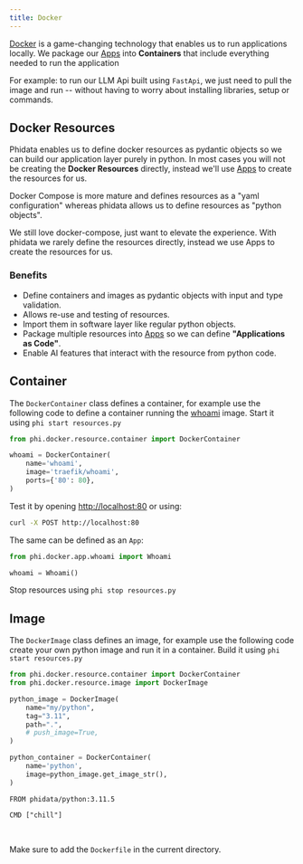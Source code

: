 ```yaml
---
title: Docker
---
```


[Docker](https://docs.docker.com/get-started/overview/) is a game-changing technology that enables us to run applications locally. We package our [Apps](/blocks/app) into **Containers** that include everything needed to run the application

For example: to run our LLM Api built using `FastApi`, we just need to pull the image and run -- without having to worry about installing libraries, setup or commands.

## Docker Resources

Phidata enables us to define docker resources as pydantic objects so we can build our application layer purely in python. In most cases you will not be creating the **Docker Resources** directly, instead we'll use [Apps](/blocks/app) to create the resources for us.

<Accordion title="difference from docker-compose">

Docker Compose is more mature and defines resources as a "yaml configuration" whereas phidata allows us to define resources as "python objects".

We still love docker-compose, just want to elevate the experience. With phidata we rarely define the resources directly, instead we use Apps to create the resources for us.

</Accordion>

### Benefits

- Define containers and images as pydantic objects with input and type validation.
- Allows re-use and testing of resources.
- Import them in software layer like regular python objects.
- Package multiple resources into [Apps](/blocks/app) so we can define **"Applications as Code"**.
- Enable AI features that interact with the resource from python code.

## Container

The `DockerContainer` class defines a container, for example use the following code to define a container running the [whoami](https://github.com/traefik/whoami) image. Start it using `phi start resources.py`

```python resources.py
from phi.docker.resource.container import DockerContainer

whoami = DockerContainer(
    name='whoami',
    image='traefik/whoami',
    ports={'80': 80},
)
```

Test it by opening [http://localhost:80](http://localhost:80) or using:

```bash
curl -X POST http://localhost:80
```

The same can be defined as an `App`:

```python resources.py
from phi.docker.app.whoami import Whoami

whoami = Whoami()
```

Stop resources using `phi stop resources.py`

## Image

The `DockerImage` class defines an image, for example use the following code create your own python image and run it in a container. Build it using `phi start resources.py`

<CodeGroup>

```python resources.py
from phi.docker.resource.container import DockerContainer
from phi.docker.resource.image import DockerImage

python_image = DockerImage(
    name="my/python",
    tag="3.11",
    path=".",
    # push_image=True,
)

python_container = DockerContainer(
    name='python',
    image=python_image.get_image_str(),
)
```

```docker Dockerfile
FROM phidata/python:3.11.5

CMD ["chill"]
```

</CodeGroup>

<br />

<Note>

Make sure to add the `Dockerfile` in the current directory.

</Note>
